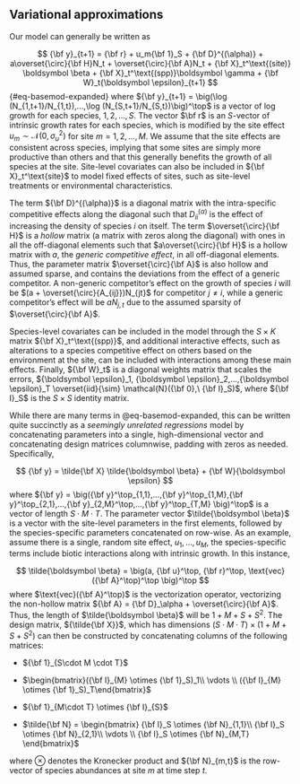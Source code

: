 
## Variational approximations {.appendix}

Our model can generally be written as

$$
{\bf y}_{t+1} = {\bf r} + u_m{\bf 1}_S + {\bf D}^{(\alpha)} + a\overset{\circ}{\bf H}N_t + \overset{\circ}{\bf A}N_t + {\bf X}_t^\text{(site)} \boldsymbol \beta + {\bf X}_t^\text{(spp)}\boldsymbol \gamma + {\bf W}_t{\boldsymbol \epsilon}_{t+1}
$$ {#eq-basemod-expanded}
where ${\bf y}_{t+1} = \big(\log (N_{1,t+1}/N_{1,t}),...,\log (N_{S,t+1}/N_{S,t})\big)^\top$ is a vector of log growth for each species, $1,2,...,S$. The vector $\bf r$ is an $S$-vector of intrinsic growth rates for each species, which is modified by the site effect $u_m \sim \mathcal{N}(0, \sigma_u^2)$ for site $m = 1,2,...,M$. We assume that the site effects are consistent across species, implying that some sites are simply more productive than others and that this generally benefits the growth of all species at the site. Site-level covariates can also be included in ${\bf X}_t^\text{site}$ to model fixed effects of sites, such as site-level treatments or environmental characteristics. 

The term ${\bf D}^{(\alpha)}$ is a diagonal matrix with the intra-specific competitive effects along the diagonal such that $D^{(\alpha)}_{ii}$ is the effect of increasing the density of species $i$ on itself. The term $\overset{\circ}{\bf H}$ is a *hollow* matrix (a matrix with zeros along the diagonal) with ones in all the off-diagonal elements such that $a\overset{\circ}{\bf H}$ is a hollow matrix with $a$, the *generic competitive effect*, in all off-diagonal elements. Thus, the parameter matrix $\overset{\circ}{\bf A}$ is also hollow and assumed sparse, and contains the deviations from the effect of a generic competitor. A non-generic competitor's effect on the growth of species $i$ will be $(a + \overset{\circ}{A_{ij}})N_{jt}$ for competitor $j\ne i$, while a generic competitor's effect will be $aN_{j,t}$ due to the assumed sparsity of $\overset{\circ}{\bf A}$.

Species-level covariates can be included in the model through the $S \times K$ matrix ${\bf X}_t^\text{(spp)}$, and additional interactive effects, such as alterations to a species competitive effect on others based on the environment at the site, can be included with interactions among these main effects. Finally, ${\bf W}_t$ is a diagonal weights matrix that scales the errors, ${\boldsymbol \epsilon}_1, {\boldsymbol \epsilon}_2,...,{\boldsymbol \epsilon}_T \overset{iid}{\sim} \mathcal{N}({\bf 0},\ {\bf I}_S)$, where ${\bf I}_S$ is the $S \times S$ identity matrix.

While there are many terms in @eq-basemod-expanded, this can be written quite succinctly as a *seemingly unrelated regressions* model by concatenating parameters into a single, high-dimensional vector and concatenating design matrices columnwise, padding with zeros as needed. Specifically,

$$
{\bf y} = \tilde{\bf X} \tilde{\boldsymbol \beta} + {\bf W}{\boldsymbol \epsilon}
$$
where ${\bf y} = \big({\bf y}^\top_{1,1},...,{\bf y}^\top_{1,M},{\bf y}^\top_{2,1},...,{\bf y}_{2,M}^\top,...,{\bf y}^\top_{T,M} \big)^\top$ is a vector of length $S \cdot M \cdot T$. The parameter vector $\tilde{\boldsymbol \beta}$ is a vector with the site-level parameters in the first elements, followed by the species-specific parameters concatenated on row-wise. As an example, assume there is a single, random site effect, $u_1, ..., u_M$, the species-specific terms include biotic interactions along with intrinsic growth. In this instance,

$$
\tilde{\boldsymbol \beta} = \big(a, {\bf u}^\top, {\bf r}^\top, \text{vec}({\bf A}^\top)^\top \big)^\top
$$
where $\text{vec}({\bf A}^\top)$ is the vectorization operator, vectorizing the non-hollow matrix ${\bf A} = {\bf D}_\alpha + \overset{\circ}{\bf A}$. Thus, the length of $\tilde{\boldsymbol \beta}$ will be $1 + M + S + S^2$. The design matrix, ${\tilde{\bf X}}$, which has dimensions $(S\cdot M \cdot T) \times (1 + M + S + S^2)$ can then be constructed by concatenating columns of the following matrices:

- ${\bf 1}_{S\cdot M \cdot T}$

- $\begin{bmatrix}({\bf I}_{M} \otimes {\bf 1}_S)_1\\ \vdots \\ ({\bf I}_{M} \otimes {\bf 1}_S)_T\end{bmatrix}$

- ${\bf 1}_{M\cdot T} \otimes {\bf I}_{S}$

- $\tilde{\bf N} = \begin{bmatrix} {\bf I}_S \otimes {\bf N}_{1,1}\\ {\bf I}_S \otimes {\bf N}_{2,1}\\ \vdots \\ {\bf I}_S \otimes {\bf N}_{M,T} \end{bmatrix}$

where $\otimes$ denotes the Kronecker product and ${\bf N}_{m,t}$ is the row-vector of species abundances at site $m$ at time step $t$.









